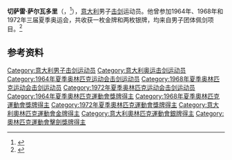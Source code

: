 {{Infobox sportsperson
| name           = 切萨雷·萨尔瓦多里<br>Cesare Salvadori
| image          = Cesare Salvadori 1968.jpg
| caption        = 切萨雷·萨尔瓦多里（1968年）
| birth_name     = 
| fullname       = 
| nationality    = 
| residence      = 
| birth_date     = {{birth date|1941|9|22|df=yes}}
| birth_place    = {{flag|Kingdom of Italy}}[[都灵|都灵]]
| death_date     = {{death date and age|2021|8|8|1941|9|22|df=yes}}
| death_place    = {{ITA}}[[都灵|都灵]]
| height         = {{convert|1.70|m|ftin|abbr=on}}
| weight         = {{convert|66|kg|lb|abbr=on}}
| website        = 
| country        = 
| sport          = [[击剑|击剑]]
| event          = 
| club           = Club Scherma Torino
| team           = 
| turnedpro      = 
| coach          = 
| retired        = 
| coaching       = 
| worlds         = 
| regionals      = 
| nationals      = 
| olympics       = 
| highestranking = 
| pb             = 
| medaltemplates = 
{{MedalCountry | {{ITA}} }}
{{MedalOlympic}}
{{MedalGold|[[1972年夏季奥林匹克运动会|1972 慕尼黑]]|[[1972年夏季奥林匹克运动会击剑男子团体佩剑比赛|团体佩剑]]}}
{{MedalSilver|[[1964年夏季奥林匹克运动会|1964 东京]]|[[1964年夏季奥林匹克运动会击剑男子团体佩剑比赛|团体佩剑]]}}
{{MedalSilver|[[1968年夏季奥林匹克运动会|1968 墨西哥城]]|[[1968年夏季奥林匹克运动会击剑男子团体佩剑比赛|团体佩剑]]}}
| show-medals    = yes
}}
'''切萨雷·萨尔瓦多里'''（{{lang-it|Cesare Salvadori}}，{{bd|1941年|9月22日|2021年|8月8日|catIdx=Salvadori}}<ref>{{cite news|url=https://sport.sky.it/altri-sport/scherma/2021/08/09/cesare-salvadori-morto-scherma|title=Cesare Salvadori, è morto a 79 anni la leggenda della scherma italiana|language=it|publisher=sky sport|date=2021-08-09|accessdate=2021-08-10|archive-date=2021-08-11|archive-url=https://web.archive.org/web/20210811202131/https://sport.sky.it/altri-sport/scherma/2021/08/09/cesare-salvadori-morto-scherma}}</ref>），[[意大利|意大利]]男子[[击剑|击剑]]运动员。他曾参加1964年、1968年和1972年三届夏季奥运会，共收获一枚金牌和两枚银牌，均来自男子团体佩剑项目。<ref>{{Cite web|title=Cesare SALVADORI|url=https://www.olympic.org/cesare-salvadori|accessdate=2021-03-10|date=2021-03-10|work=International Olympic Committee|language=en}}</ref>

== 参考资料 ==
{{reflist}}

{{奥林匹克运动会击剑比赛男子佩剑团体冠军}}

{{Authority control}}
{{DEFAULTSORT:Salvadori, Cesare}}
[[Category:意大利男子击剑运动员|Category:意大利男子击剑运动员]]
[[Category:意大利奥运击剑运动员|Category:意大利奥运击剑运动员]]
[[Category:1964年夏季奥林匹克运动会击剑运动员|Category:1964年夏季奥林匹克运动会击剑运动员]]
[[Category:1968年夏季奥林匹克运动会击剑运动员|Category:1968年夏季奥林匹克运动会击剑运动员]]
[[Category:1972年夏季奥林匹克运动会击剑运动员|Category:1972年夏季奥林匹克运动会击剑运动员]]
[[Category:1964年夏季奧林匹克運動會獎牌得主|Category:1964年夏季奧林匹克運動會獎牌得主]]
[[Category:1968年夏季奧林匹克運動會獎牌得主|Category:1968年夏季奧林匹克運動會獎牌得主]]
[[Category:1972年夏季奧林匹克運動會獎牌得主|Category:1972年夏季奧林匹克運動會獎牌得主]]
[[Category:意大利奧林匹克運動會金牌得主|Category:意大利奧林匹克運動會金牌得主]]
[[Category:意大利奧林匹克運動會銀牌得主|Category:意大利奧林匹克運動會銀牌得主]]
[[Category:奧林匹克運動會擊劍獎牌得主|Category:奧林匹克運動會擊劍獎牌得主]]